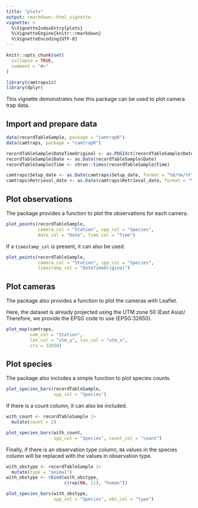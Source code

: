 ```yaml
---
title: "plots"
output: rmarkdown::html_vignette
vignette: >
  %\VignetteIndexEntry{plots}
  %\VignetteEngine{knitr::rmarkdown}
  %\VignetteEncoding{UTF-8}
---
```


```r
knitr::opts_chunk$set(
  collapse = TRUE,
  comment = "#>"
)
```

```r
library(camtrapviz)
library(dplyr)
```

This vignette demonstrates how this package can be used to plot camera trap data.

## Import and prepare data

```r
data(recordTableSample, package = "camtrapR")
data(camtraps, package = "camtrapR")
```

```r
recordTableSample$DateTimeOriginal <- as.POSIXct(recordTableSample$DateTimeOriginal)
recordTableSample$Date <- as.Date(recordTableSample$Date)
recordTableSample$Time <- chron::times(recordTableSample$Time)

camtraps$Setup_date <- as.Date(camtraps$Setup_date, format = "%d/%m/%Y")
camtraps$Retrieval_date <- as.Date(camtraps$Retrieval_date, format = "%d/%m/%Y")
```

## Plot observations

The package provides a function to plot the observations for each camera.

```r
plot_points(recordTableSample,
            camera_col = "Station", spp_col = "Species", 
            date_col = "Date", time_col = "Time")
```

If a `timestamp_col` is present, it can also be used.

```r
plot_points(recordTableSample,
            camera_col = "Station", spp_col = "Species", 
            timestamp_col = "DateTimeOriginal")
```

## Plot cameras

The package also provides a function to plot the cameras with Leaflet.

Here, the dataset is already projected using the UTM zone 50 (East Asia)/ Therefore, we provide the EPSG code to use (EPSG:32650).

```r
plot_map(camtraps, 
         cam_col = "Station",
         lat_col = "utm_y", lon_col = "utm_x", 
         crs = 32650)
```

## Plot species

The package also includes a simple function to plot species counts.

```r
plot_species_bars(recordTableSample, 
                  spp_col = "Species")
```

If there is a count column, it can also be included.

```r
with_count <- recordTableSample |> 
  mutate(count = 2)

plot_species_bars(with_count, 
                  spp_col = "Species", count_col = "count")
```

Finally, if there is an observation type column, `NA` values in the species column will be replaced with the values in observation type.

```r
with_obstype <- recordTableSample |> 
  mutate(type = "animal")
with_obstype <- rbind(with_obstype,
                      c(rep(NA, 11), "human"))

plot_species_bars(with_obstype, 
                  spp_col = "Species", obs_col = "type")
```
